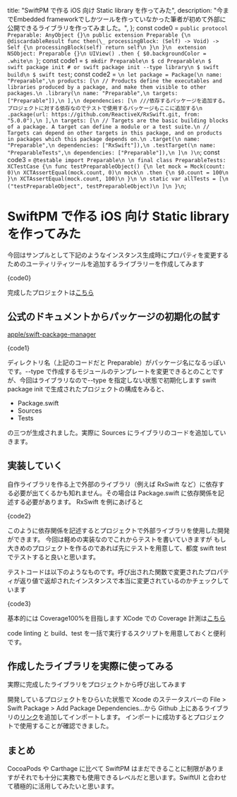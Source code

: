 
  title: "SwiftPM で作る iOS 向け Static library を作ってみた",
  description:
    "今までEmbedded frameworkでしかツールを作っていなかった筆者が初めて外部に公開できるライブラリを作ってみました。",
};
const code0 = `public protocol Preparable: AnyObject {}\n
public extension Preparable {\n
  @discardableResult func then(\_ processingBlock: (Self) -> Void) -> Self {\n
    processingBlock(self) return self\n
  }\n
}\n 
extension NSObject: Preparable {}\n
  UIView() .then { $0.backgroundColor = .white\n
}`;
const code1 = `$ mkdir Preparable\n
$ cd Preparable\n
$ swift package init # or swift package init --type library\n
$ swift build\n
$ swift test`;
const code2 = `
\n
let package = Package(\n
    name: "Preparable",\n
    products: [\n
        // Products define the executables and libraries produced by a package, and make them visible to other packages.\n
        .library(\n
            name: "Preparable",\n
            targets: ["Preparable"]),\n
    ],\n
    dependencies: [\n
        ///依存するパッケージを追加する。プロジェクトに対する依存なのでテストで使用するパッケージもここに追加する\n
        .package(url: https://github.com/ReactiveX/RxSwift.git, from: "5.0.0"),\n
    ],\n
    targets: [\n
        // Targets are the basic building blocks of a package. A target can define a module or a test suite.\n
        // Targets can depend on other targets in this package, and on products in packages which this package depends on.\n
        .target(\n
            name: "Preparable",\n
            dependencies: ["RxSwift"]),\n
        .testTarget(\n
            name: "PreparableTests",\n
            dependencies: ["Preparable"]),\n
    ]\n
)\n
`;
const code3 = `
@testable import Preparable\n
\n
final class PreparableTests: XCTestCase {\n
    func testPreparableObject() {\n
        let mock = Mock(count: 0)\n
        XCTAssertEqual(mock.count, 0)\n
        mock\n
            .then {\n
                $0.count = 100\n
            }\n
        XCTAssertEqual(mock.count, 100)\n
    }\n
\n
    static var allTests = [\n
        ("testPreparableObject", testPreparableObject)\n
    ]\n
}\n
`;

# SwiftPM で作る iOS 向け Static library を作ってみた

今回はサンプルとして下記のようなインスタンス生成時にプロパティを変更するためのユーティリティツールを追加するライブラリーを作成してみます

<SyntaxHighlighter language="swift" style={xcode}>
  {code0}
</SyntaxHighlighter>

完成したプロジェクトは[こちら](https://github.com/g4zeru/Preparable)

## 公式のドキュメントからパッケージの初期化の試す

[apple/swift-package-manager](https://github.com/apple/swift-package-manager/blob/master/Documentation/Usage.md#creating-a-package)

<SyntaxHighlighter language="shell" style={atom}>
  {code1}
</SyntaxHighlighter>

ディレクトリ名（上記のコードだと Preparable）がパッケージ名になるっぽいです。--type
で作成するモジュールのテンプレートを変更できるとのことですが、今回はライブラリなので--type
を指定しない状態で初期化します swift package init で生成されたプロジェクトの構成をみると、

- Package.swift
- Sources
- Tests

の三つが生成されました。実際に Sources にライブラリのコードを追加していきます。

## 実装していく

自作ライブラリを作る上で外部のライブラリ（例えば RxSwift など）に依存する必要が出てくるかも知れません。その場合は Package.swift に依存関係を記述する必要があります。
RxSwift を例にあげると

<SyntaxHighlighter language="swift" style={xcode}>
  {code2}
</SyntaxHighlighter>

このように依存関係を記述するとプロジェクトで外部ライブラリを使用した開発ができます。
今回は軽めの実装なのでこれからテストを書いていきますが
もし大きめのプロジェクトを作るのであれば先にテストを用意して、都度 swift test でテストすると良いと思います。

テストコードは以下のようなものです。呼び出された関数で変更されたプロパティが返り値で返却されたインスタンスで本当に変更されているのかチェックしています

<SyntaxHighlighter language="swift" style={xcode}>
  {code3}
</SyntaxHighlighter>

基本的には Coverage100%を目指します
XCode での Coverage 計測は[こちら](https://developer.apple.com/library/archive/documentation/DeveloperTools/Conceptual/testing_with_xcode/chapters/07-code_coverage.html)

code linting と build、test を一括で実行するスクリプトを用意しておくと便利です。

## 作成したライブラリを実際に使ってみる

実際に完成したライブラリをプロジェクトから呼び出してみます

開発しているプロジェクトをひらいた状態で Xcode のステータスバーの File > Swift Package > Add Package Dependencies...から Github 上にあるライブラリの[リンク](https://github.com/g4zeru/Preparable.git)を追加してインポートします。
インポートに成功するとプロジェクトで使用することが確認できました。

## まとめ

CocoaPods や Carthage に比べて SwiftPM はまだできることに制限がありますがそれでも十分に実務でも使用できるレベルだと思います。SwiftUI と合わせて積極的に活用してみたいと思います。
